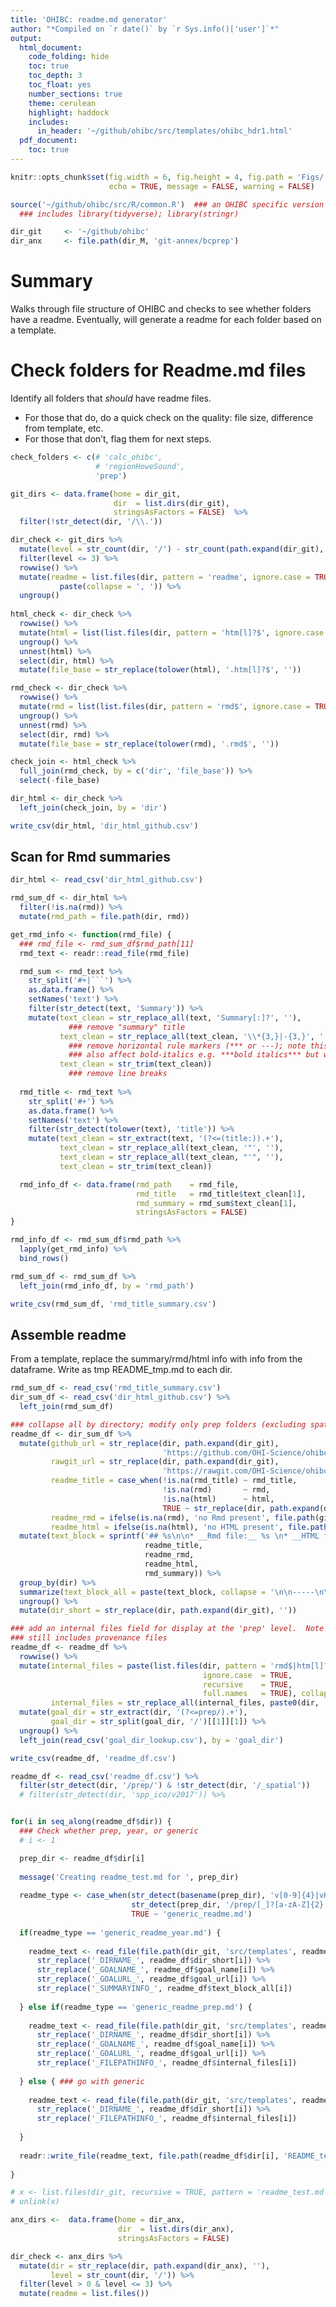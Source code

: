 ```yaml
---
title: 'OHIBC: readme.md generator'
author: "*Compiled on `r date()` by `r Sys.info()['user']`*"
output: 
  html_document:
    code_folding: hide
    toc: true
    toc_depth: 3
    toc_float: yes
    number_sections: true
    theme: cerulean
    highlight: haddock
    includes: 
      in_header: '~/github/ohibc/src/templates/ohibc_hdr1.html'
  pdf_document:
    toc: true
---
```


``` r

knitr::opts_chunk$set(fig.width = 6, fig.height = 4, fig.path = 'Figs/',
                      echo = TRUE, message = FALSE, warning = FALSE)

source('~/github/ohibc/src/R/common.R')  ### an OHIBC specific version of common.R;
  ### includes library(tidyverse); library(stringr)

dir_git     <- '~/github/ohibc'
dir_anx     <- file.path(dir_M, 'git-annex/bcprep')

```

# Summary

Walks through file structure of OHIBC and checks to see whether folders have a readme.  Eventually, will generate a readme for each folder based on a template.

# Check folders for Readme.md files

Identify all folders that *should* have readme files.

* For those that do, do a quick check on the quality: file size, difference from template, etc.
* For those that don't, flag them for next steps.

``` r

check_folders <- c(# 'calc_ohibc', 
                   # 'regionHoweSound', 
                   'prep')

git_dirs <- data.frame(home = dir_git,
                       dir  = list.dirs(dir_git),
                       stringsAsFactors = FALSE)  %>%
  filter(!str_detect(dir, '/\\.'))

dir_check <- git_dirs %>%
  mutate(level = str_count(dir, '/') - str_count(path.expand(dir_git), '/')) %>%
  filter(level <= 3) %>%
  rowwise() %>%
  mutate(readme = list.files(dir, pattern = 'readme', ignore.case = TRUE) %>%
           paste(collapse = ', ')) %>%
  ungroup()
  
html_check <- dir_check %>%
  rowwise() %>%
  mutate(html = list(list.files(dir, pattern = 'htm[l]?$', ignore.case = TRUE))) %>%
  ungroup() %>%
  unnest(html) %>%
  select(dir, html) %>%
  mutate(file_base = str_replace(tolower(html), '.htm[l]?$', ''))

rmd_check <- dir_check %>%
  rowwise() %>%
  mutate(rmd = list(list.files(dir, pattern = 'rmd$', ignore.case = TRUE))) %>%
  ungroup() %>%
  unnest(rmd) %>%
  select(dir, rmd) %>%
  mutate(file_base = str_replace(tolower(rmd), '.rmd$', '')) 

check_join <- html_check %>%
  full_join(rmd_check, by = c('dir', 'file_base')) %>%
  select(-file_base)

dir_html <- dir_check %>%
  left_join(check_join, by = 'dir')

write_csv(dir_html, 'dir_html_github.csv')

```

## Scan for Rmd summaries

``` r

dir_html <- read_csv('dir_html_github.csv')

rmd_sum_df <- dir_html %>% 
  filter(!is.na(rmd)) %>%
  mutate(rmd_path = file.path(dir, rmd))

get_rmd_info <- function(rmd_file) {
  ### rmd_file <- rmd_sum_df$rmd_path[11]
  rmd_text <- readr::read_file(rmd_file)

  rmd_sum <- rmd_text %>% 
    str_split('#+|```') %>%
    as.data.frame() %>%
    setNames('text') %>%
    filter(str_detect(text, 'Summary')) %>%
    mutate(text_clean = str_replace_all(text, 'Summary[:]?', ''),
             ### remove "summary" title
           text_clean = str_replace_all(text_clean, '\\*{3,}|-{3,}', ''), 
             ### remove horizontal rule markers (*** or ---); note this could
             ### also affect bold-italics e.g. ***bold italics*** but whatevs
           text_clean = str_trim(text_clean))
             ### remove line breaks
  
  rmd_title <- rmd_text %>% 
    str_split('#+') %>%
    as.data.frame() %>%
    setNames('text') %>%
    filter(str_detect(tolower(text), 'title')) %>%
    mutate(text_clean = str_extract(text, '(?<=(title:)).+'),
           text_clean = str_replace_all(text_clean, '"', ''),
           text_clean = str_replace_all(text_clean, "'", ''),
           text_clean = str_trim(text_clean))

  rmd_info_df <- data.frame(rmd_path    = rmd_file,
                            rmd_title   = rmd_title$text_clean[1],
                            rmd_summary = rmd_sum$text_clean[1],
                            stringsAsFactors = FALSE)
}

rmd_info_df <- rmd_sum_df$rmd_path %>%
  lapply(get_rmd_info) %>%
  bind_rows()

rmd_sum_df <- rmd_sum_df %>%
  left_join(rmd_info_df, by = 'rmd_path')

write_csv(rmd_sum_df, 'rmd_title_summary.csv')

```

## Assemble readme

From a template, replace the summary/rmd/html info with info from the dataframe.  Write as tmp README_tmp.md to each dir.

``` r

rmd_sum_df <- read_csv('rmd_title_summary.csv')
dir_sum_df <- read_csv('dir_html_github.csv') %>%
  left_join(rmd_sum_df)

### collapse all by directory; modify only prep folders (excluding spatial) for now
readme_df <- dir_sum_df %>%
  mutate(github_url = str_replace(dir, path.expand(dir_git), 
                                  'https://github.com/OHI-Science/ohibc/blob/master'),
         rawgit_url = str_replace(dir, path.expand(dir_git), 
                                  'https://rawgit.com/OHI-Science/ohibc/master'),
         readme_title = case_when(!is.na(rmd_title) ~ rmd_title,
                                  !is.na(rmd)       ~ rmd,
                                  !is.na(html)      ~ html,
                                  TRUE ~ str_replace(dir, path.expand(dir_git), '')),
         readme_rmd = ifelse(is.na(rmd), 'no Rmd present', file.path(github_url, rmd)),
         readme_html = ifelse(is.na(html), 'no HTML present', file.path(rawgit_url, html))) %>%
  mutate(text_block = sprintf('## %s\n\n* __Rmd file:__ %s \n* __HTML file:__ %s\n\n### Summary:\n\n%s',
                              readme_title, 
                              readme_rmd,
                              readme_html,
                              rmd_summary)) %>%
  group_by(dir) %>%
  summarize(text_block_all = paste(text_block, collapse = '\n\n-----\n\n')) %>%
  ungroup() %>%
  mutate(dir_short = str_replace(dir, path.expand(dir_git), ''))

### add an internal files field for display at the 'prep' level.  Note this
### still includes provenance files
readme_df <- readme_df %>%
  rowwise() %>%
  mutate(internal_files = paste(list.files(dir, pattern = 'rmd$|htm[l]?$', 
                                           ignore.case  = TRUE,
                                           recursive    = TRUE,
                                           full.names   = TRUE), collapse = '\n'),
         internal_files = str_replace_all(internal_files, paste0(dir, '/'), '* ')) %>%
  mutate(goal_dir = str_extract(dir, '(?<=prep/).+'),
         goal_dir = str_split(goal_dir, '/')[[1]][1]) %>%
  ungroup() %>%
  left_join(read_csv('goal_dir_lookup.csv'), by = 'goal_dir')

write_csv(readme_df, 'readme_df.csv')

```

``` r

readme_df <- read_csv('readme_df.csv') %>%
  filter(str_detect(dir, '/prep/') & !str_detect(dir, '/_spatial'))
  # filter(str_detect(dir, 'spp_ico/v2017')) %>%


for(i in seq_along(readme_df$dir)) {
  ### Check whether prep, year, or generic
  # i <- 1

  prep_dir <- readme_df$dir[i]
  
  message('Creating readme_test.md for ', prep_dir)
  
  readme_type <- case_when(str_detect(basename(prep_dir), 'v[0-9]{4}|vHS') ~ 'generic_readme_year.md',
                           str_detect(prep_dir, '/prep/[_]?[a-zA-Z]{2}')   ~ 'generic_readme_prep.md',
                           TRUE ~ 'generic_readme.md')
  
  if(readme_type == 'generic_readme_year.md') {
    
    readme_text <- read_file(file.path(dir_git, 'src/templates', readme_type)) %>%
      str_replace('_DIRNAME_', readme_df$dir_short[i]) %>%
      str_replace('_GOALNAME_', readme_df$goal_name[i]) %>%
      str_replace('_GOALURL_', readme_df$goal_url[i]) %>%
      str_replace('_SUMMARYINFO_', readme_df$text_block_all[i])
    
  } else if(readme_type == 'generic_readme_prep.md') {
    
    readme_text <- read_file(file.path(dir_git, 'src/templates', readme_type)) %>%
      str_replace('_DIRNAME_', readme_df$dir_short[i]) %>%
      str_replace('_GOALNAME_', readme_df$goal_name[i]) %>%
      str_replace('_GOALURL_', readme_df$goal_url[i]) %>%
      str_replace('_FILEPATHINFO_', readme_df$internal_files[i])
    
  } else { ### go with generic
    
    readme_text <- read_file(file.path(dir_git, 'src/templates', readme_type)) %>%
      str_replace('_DIRNAME_', readme_df$dir_short[i]) %>%
      str_replace('_FILEPATHINFO_', readme_df$internal_files[i])
    
  }
  
  readr::write_file(readme_text, file.path(readme_df$dir[i], 'README_test.md'))
  
}

# x <- list.files(dir_git, recursive = TRUE, pattern = 'readme_test.md', full.names = TRUE, ignore.case = TRUE)
# unlink(x)
```


``` r

anx_dirs <-  data.frame(home = dir_anx,
                        dir  = list.dirs(dir_anx),
                        stringsAsFactors = FALSE) 

dir_check <- anx_dirs %>%
  mutate(dir = str_replace(dir, path.expand(dir_anx), ''),
         level = str_count(dir, '/')) %>%
  filter(level > 0 & level <= 3) %>%
  mutate(readme = list.files())

```
